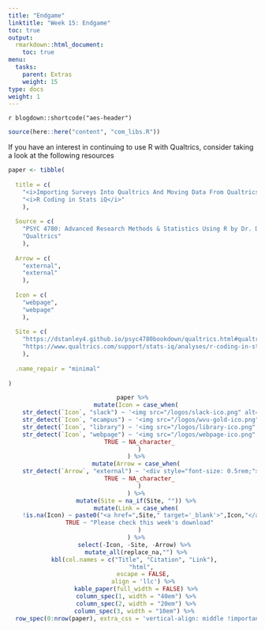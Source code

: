 ```yaml
---
title: "Endgame"
linktitle: "Week 15: Endgame"
toc: true
output:
  rmarkdown::html_document:
    toc: true
menu:
  tasks:
    parent: Extras
    weight: 15
type: docs
weight: 1
---
```


`r blogdown::shortcode("aes-header")`

```r
source(here::here("content", "com_libs.R"))
```

If you have an interest in continuing to use R with Qualtrics, consider taking a look at the following resources

```r

paper <- tibble(
  
  title = c(
    "<i>Importing Surveys Into Qualtrics And Moving Data From Qualtrics To R</i>",
    "<i>R Coding in Stats iQ</i>"
    ),
  
  Source = c(
    "PSYC 4780: Advanced Research Methods & Statistics Using R by Dr. David J. Stanley @ the University of Guelph (2022)",
    "Qualtrics"
    ),
  
  Arrow = c(
    "external",
    "external"
    ),
  
  Icon = c(
    "webpage",
    "webpage"
    ),
  
  Site = c(
    "https://dstanley4.github.io/psyc4780bookdown/qualtrics.html#qualtrics-data-to-r",
    "https://www.qualtrics.com/support/stats-iq/analyses/r-coding-in-stats-iq/"
    ),
  
  .name_repair = "minimal"
  
)

```

<center>
```r
paper %>%
  mutate(Icon = case_when(
    str_detect(`Icon`, "slack") ~ '<img src="/logos/slack-ico.png" alt="Slack icon" width="25px">',
    str_detect(`Icon`, "ecampus") ~ '<img src="/logos/wvu-gold-ico.png" alt="Slack icon" width="25px">',
    str_detect(`Icon`, "library") ~ '<img src="/logos/library-ico.png" alt="Slack icon" width="25px">',
    str_detect(`Icon`, "webpage") ~ '<img src="/logos/webpage-ico.png" alt="Slack icon" width="25px">',
    TRUE ~ NA_character_
    )
  ) %>%
  mutate(Arrow = case_when(
    str_detect(`Arrow`, "external") ~ '<div style="font-size: 0.5rem;"><i class="fa fa-external-link fa-2x" aria-hidden="true" style="color:#559977"></i></div>',
    TRUE ~ NA_character_
    )
  ) %>%
  mutate(Site = na_if(Site, "")) %>%
  mutate(Link = case_when(
    !is.na(Icon) ~ paste0("<a href=",Site," target='_blank'>",Icon,"</a>"),
    TRUE ~ "Please check this week's download"
    )
  ) %>%
  select(-Icon, -Site, -Arrow) %>% 
  mutate_all(replace_na,"") %>%
  kbl(col.names = c("Title", "Citation", "Link"), 
      "html", 
      escape = FALSE,
      align = 'llc') %>%
  kable_paper(full_width = FALSE) %>%
  column_spec(1, width = "40em") %>%
  column_spec(2, width = "20em") %>%
  column_spec(3, width = "10em") %>% 
  row_spec(0:nrow(paper), extra_css = 'vertical-align: middle !important;', color = "#f7f7f7", background = "transparent")
```
</center>
